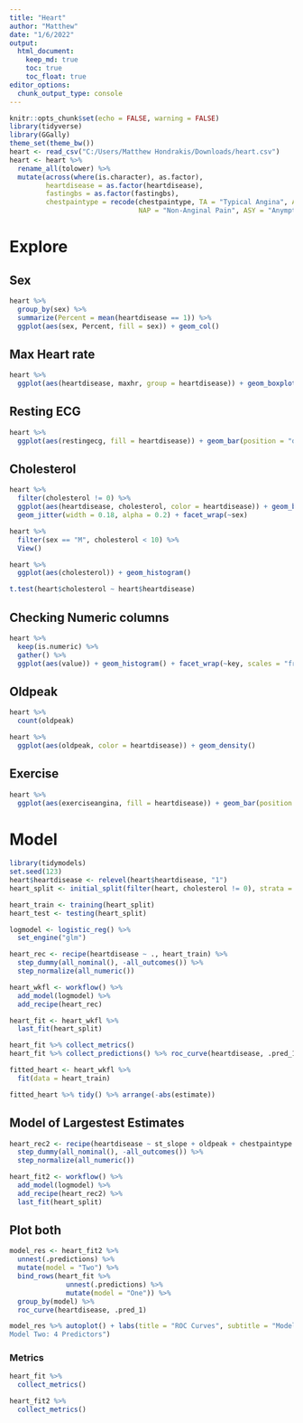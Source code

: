 ```yaml
---
title: "Heart"
author: "Matthew"
date: "1/6/2022"
output: 
  html_document:
    keep_md: true
    toc: true
    toc_float: true
editor_options:
  chunk_output_type: console
---
```


```r
knitr::opts_chunk$set(echo = FALSE, warning = FALSE)
library(tidyverse)
library(GGally)
theme_set(theme_bw())
heart <- read_csv("C:/Users/Matthew Hondrakis/Downloads/heart.csv")
heart <- heart %>%
  rename_all(tolower) %>%
  mutate(across(where(is.character), as.factor),
         heartdisease = as.factor(heartdisease),
         fastingbs = as.factor(fastingbs),
         chestpaintype = recode(chestpaintype, TA = "Typical Angina", ATA = "Atypical Angina", 
                                NAP = "Non-Anginal Pain", ASY = "Anymptomatic"))
```

# Explore

## Sex
```r
heart %>%
  group_by(sex) %>%
  summarize(Percent = mean(heartdisease == 1)) %>%
  ggplot(aes(sex, Percent, fill = sex)) + geom_col()
```

## Max Heart rate
```r
heart %>%
  ggplot(aes(heartdisease, maxhr, group = heartdisease)) + geom_boxplot()
```

## Resting ECG
```r
heart %>%
  ggplot(aes(restingecg, fill = heartdisease)) + geom_bar(position = "dodge")

```

## Cholesterol 
```r
heart %>%
  filter(cholesterol != 0) %>%
  ggplot(aes(heartdisease, cholesterol, color = heartdisease)) + geom_boxplot() + 
  geom_jitter(width = 0.18, alpha = 0.2) + facet_wrap(~sex)

heart %>%
  filter(sex == "M", cholesterol < 10) %>%
  View()

heart %>%
  ggplot(aes(cholesterol)) + geom_histogram()

t.test(heart$cholesterol ~ heart$heartdisease)
```

## Checking Numeric columns
```r
heart %>%
  keep(is.numeric) %>%
  gather() %>%
  ggplot(aes(value)) + geom_histogram() + facet_wrap(~key, scales = "free")
```

## Oldpeak
```r
heart %>%
  count(oldpeak)

heart %>%
  ggplot(aes(oldpeak, color = heartdisease)) + geom_density()
```

## Exercise
```r
heart %>%
  ggplot(aes(exerciseangina, fill = heartdisease)) + geom_bar(position = "dodge") + scale_fill_hue(direction = -1)
```


# Model
```r
library(tidymodels)
set.seed(123)
heart$heartdisease <- relevel(heart$heartdisease, "1")
heart_split <- initial_split(filter(heart, cholesterol != 0), strata = heartdisease)

heart_train <- training(heart_split)
heart_test <- testing(heart_split)

logmodel <- logistic_reg() %>%
  set_engine("glm")

heart_rec <- recipe(heartdisease ~ ., heart_train) %>%
  step_dummy(all_nominal(), -all_outcomes()) %>%
  step_normalize(all_numeric())

heart_wkfl <- workflow() %>%
  add_model(logmodel) %>%
  add_recipe(heart_rec)

heart_fit <- heart_wkfl %>%
  last_fit(heart_split)

heart_fit %>% collect_metrics()
heart_fit %>% collect_predictions() %>% roc_curve(heartdisease, .pred_1) %>% autoplot()

fitted_heart <- heart_wkfl %>%
  fit(data = heart_train)

fitted_heart %>% tidy() %>% arrange(-abs(estimate))

```

## Model of Largestest Estimates
```r
heart_rec2 <- recipe(heartdisease ~ st_slope + oldpeak + chestpaintype + sex, heart_train) %>%
  step_dummy(all_nominal(), -all_outcomes()) %>%
  step_normalize(all_numeric())

heart_fit2 <- workflow() %>%
  add_model(logmodel) %>%
  add_recipe(heart_rec2) %>%
  last_fit(heart_split)


```

## Plot both
```r
model_res <- heart_fit2 %>%
  unnest(.predictions) %>%
  mutate(model = "Two") %>%
  bind_rows(heart_fit %>%
              unnest(.predictions) %>%
              mutate(model = "One")) %>%
  group_by(model) %>%
  roc_curve(heartdisease, .pred_1)

model_res %>% autoplot() + labs(title = "ROC Curves", subtitle = "Model One: 11 Predictors
Model Two: 4 Predictors")

```

### Metrics
```r
heart_fit %>%
  collect_metrics()

heart_fit2 %>%
  collect_metrics()
```



